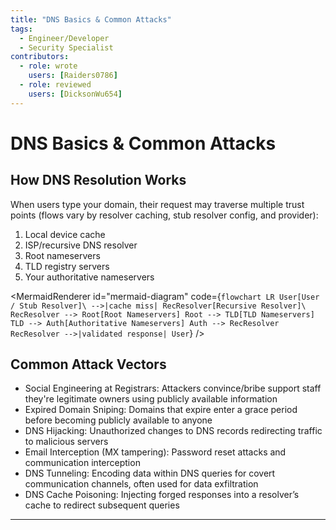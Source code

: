 ```yaml
---
title: "DNS Basics & Common Attacks"
tags:
  - Engineer/Developer
  - Security Specialist
contributors:
  - role: wrote
    users: [Raiders0786]
  - role: reviewed
    users: [DicksonWu654]
---
```



<TagProvider>
<TagFilter />

# DNS Basics & Common Attacks

<TagList tags={frontmatter.tags} />
<AttributionList contributors={frontmatter.contributors} />

## How DNS Resolution Works

When users type your domain, their request may traverse multiple trust points (flows vary by resolver caching, stub resolver config, and provider):
1. Local device cache
2. ISP/recursive DNS resolver
3. Root nameservers
4. TLD registry servers
5. Your authoritative nameservers


<MermaidRenderer id="mermaid-diagram" code={`
flowchart LR
  User[User / Stub Resolver]\
  -->|cache miss| RecResolver[Recursive Resolver]\
  RecResolver --> Root[Root Nameservers]
  Root --> TLD[TLD Nameservers]
  TLD --> Auth[Authoritative Nameservers]
  Auth --> RecResolver
  RecResolver -->|validated response| User
`} />


## Common Attack Vectors

- Social Engineering at Registrars: Attackers convince/bribe support staff they're legitimate owners using publicly available information
- Expired Domain Sniping: Domains that expire enter a grace period before becoming publicly available to anyone
- DNS Hijacking: Unauthorized changes to DNS records redirecting traffic to malicious servers
- Email Interception (MX tampering): Password reset attacks and communication interception
- DNS Tunneling: Encoding data within DNS queries for covert communication channels, often used for data exfiltration
- DNS Cache Poisoning: Injecting forged responses into a resolver’s cache to redirect subsequent queries

---
</TagProvider>
<ContributeFooter />


